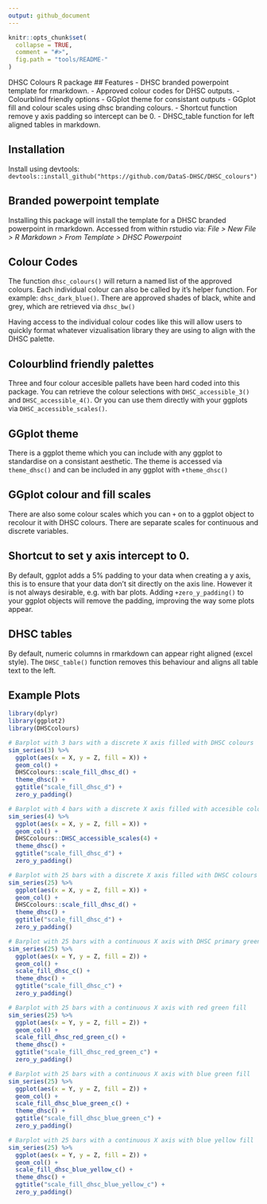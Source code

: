 ```yaml
---
output: github_document
---
```


<!-- README.md is generated from README.Rmd. Please edit that file -->

```r
knitr::opts_chunk$set(
  collapse = TRUE,
  comment = "#>",
  fig.path = "tools/README-"
)
```


DHSC Colours R package
## Features
 - DHSC branded powerpoint template for rmarkdown.
 - Approved colour codes for DHSC outputs.
 - Colourblind friendly options
 - GGplot theme for consistant outputs
 - GGplot fill and colour scales using dhsc branding colours.
 - Shortcut function remove y axis padding so intercept can be 0.
 - DHSC_table function for left aligned tables in markdown. 


## Installation

Install using devtools: ```devtools::install_github("https://github.com/DataS-DHSC/DHSC_colours")```


## Branded powerpoint template

Installing this package will install the template for a DHSC
branded powerpoint in rmarkdown. Accessed from within rstudio via:
*File > New File > R Markdown > From Template > DHSC Powerpoint*


## Colour Codes

The function ```dhsc_colours()``` will return a named list of the approved
colours. Each individual colour can also be called by it's helper function.
For example: ```dhsc_dark_blue()```. There are approved shades of black, white
and grey, which are retrieved via ```dhsc_bw()```

Having access to the individual colour codes like this will allow users to quickly
format whatever vizualisation library they are using to align with the DHSC palette.

## Colourblind friendly palettes 

Three and four colour accesible pallets have been hard coded into this package. 
You can retrieve the colour selections with ```DHSC_accessible_3()``` and 
```DHSC_accessible_4()```. Or you can use them directly with your ggplots via 
```DHSC_accessible_scales()```.

## GGplot theme

There is a ggplot theme which you can include with any ggplot to standardise on a 
consistant aesthetic. The theme is accessed via ```theme_dhsc()``` and can be
included in any ggplot with ```+theme_dhsc()```

## GGplot colour and fill scales

There are also some colour scales which you can ```+``` on to a ggplot object 
to recolour it with DHSC colours. There are separate scales for continuous and discrete variables.

## Shortcut to set y axis intercept to 0. 

By default, ggplot adds a 5% padding to your data when creating a y axis, this is
to ensure that your data don't sit directly on the axis line. However it is not
always desirable, e.g. with bar plots. Adding ```+zero_y_padding()``` to your
ggplot objects will remove the padding, improving the way some plots appear. 

## DHSC tables

By default, numeric columns in rmarkdown can appear right aligned (excel style).
The ```DHSC_table()``` function removes this behaviour and aligns all table text
to the left.

## Example Plots

```r
library(dplyr)
library(ggplot2)
library(DHSCcolours)

# Barplot with 3 bars with a discrete X axis filled with DHSC colours
sim_series(3) %>%
  ggplot(aes(x = X, y = Z, fill = X)) +
  geom_col() +
  DHSCcolours::scale_fill_dhsc_d() +
  theme_dhsc() +
  ggtitle("scale_fill_dhsc_d") +
  zero_y_padding()

# Barplot with 4 bars with a discrete X axis filled with accesible colours
sim_series(4) %>%
  ggplot(aes(x = X, y = Z, fill = X)) +
  geom_col() +
  DHSCcolours::DHSC_accessible_scales(4) +
  theme_dhsc() +
  ggtitle("scale_fill_dhsc_d") +
  zero_y_padding()

# Barplot with 25 bars with a discrete X axis filled with DHSC colours
sim_series(25) %>%
  ggplot(aes(x = X, y = Z, fill = X)) +
  geom_col() +
  DHSCcolours::scale_fill_dhsc_d() +
  theme_dhsc() +
  ggtitle("scale_fill_dhsc_d") +
  zero_y_padding()

# Barplot with 25 bars with a continuous X axis with DHSC primary green - purple fill
sim_series(25) %>%
  ggplot(aes(x = Y, y = Z, fill = Z)) +
  geom_col() +
  scale_fill_dhsc_c() +
  theme_dhsc() +
  ggtitle("scale_fill_dhsc_c") +
  zero_y_padding()

# Barplot with 25 bars with a continuous X axis with red green fill
sim_series(25) %>%
  ggplot(aes(x = Y, y = Z, fill = Z)) +
  geom_col() +
  scale_fill_dhsc_red_green_c() +
  theme_dhsc() +
  ggtitle("scale_fill_dhsc_red_green_c") +
  zero_y_padding()

# Barplot with 25 bars with a continuous X axis with blue green fill
sim_series(25) %>%
  ggplot(aes(x = Y, y = Z, fill = Z)) +
  geom_col() +
  scale_fill_dhsc_blue_green_c() +
  theme_dhsc() +
  ggtitle("scale_fill_dhsc_blue_green_c") +
  zero_y_padding()

# Barplot with 25 bars with a continuous X axis with blue yellow fill
sim_series(25) %>%
  ggplot(aes(x = Y, y = Z, fill = Z)) +
  geom_col() +
  scale_fill_dhsc_blue_yellow_c() +
  theme_dhsc() +
  ggtitle("scale_fill_dhsc_blue_yellow_c") +
  zero_y_padding()

```
